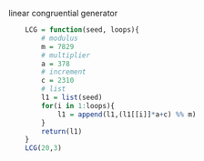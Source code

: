 linear congruential generator
```R
    LCG = function(seed, loops){
        # modulus
        m = 7829
        # multiplier
        a = 378
        # increment
        c = 2310
        # list
        l1 = list(seed)
        for(i in 1:loops){
            l1 = append(l1,(l1[[i]]*a+c) %% m)
        }
        return(l1)
    }
    LCG(20,3)
```




```R

```